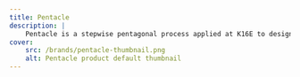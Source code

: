 ```yaml
---
title: Pentacle
description: |
    Pentacle is a stepwise pentagonal process applied at K16E to design anything. Pentacle used to be called Mothership, which term got dropped for its allusion to war.
cover:
    src: /brands/pentacle-thumbnail.png
    alt: Pentacle product default thumbnail
---
```


<Title
    title="Pentacle"
    subtitle="K16E Design"
    flipped={ true }
    swapped={ false }
    centered={ false }
/>
{/* <BlockText
    tag="div"
    image={
        { filename: thumbnail, alt: 'Pentacle default thumbnail' }
    }>
    We want to be able to design everything, anything. As long as *our* touch can make it better, can transform it, and can improve lives, we want to design *that* thing.

    We can design a better spoon. We can design traffic—vehicular, human, even non-human. We can design sleep. We can design community...
</BlockText> */}